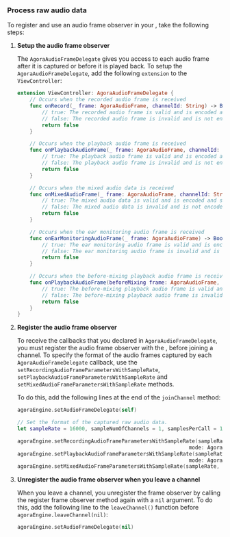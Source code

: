 
<PlatformWrapper platform="macos">

### Process raw audio data

To register and use an audio frame observer in your <Vpl k="CLIENT" />, take the following steps:

1. **Setup the audio frame observer**

    The `AgoraAudioFrameDelegate` gives you access to each audio frame after it is captured or before it is played back. To setup the `AgoraAudioFrameDelegate`, add the following `extension` to the `ViewController`:

    ```swift
    extension ViewController: AgoraAudioFrameDelegate {
        // Occurs when the recorded audio frame is received
        func onRecord(_ frame: AgoraAudioFrame, channelId: String) -> Bool {
            // true: The recorded audio frame is valid and is encoded and sent
            // false: The recorded audio frame is invalid and is not encoded or sent
            return false
        }

        // Occurs when the playback audio frame is received
        func onPlaybackAudioFrame(_ frame: AgoraAudioFrame, channelId: String) -> Bool {
            // true: The playback audio frame is valid and is encoded and sent
            // false: The playback audio frame is invalid and is not encoded or sent
            return false
        }

        // Occurs when the mixed audio data is received
        func onMixedAudioFrame(_ frame: AgoraAudioFrame, channelId: String) -> Bool {
            // true: The mixed audio data is valid and is encoded and sent
            // false: The mixed audio data is invalid and is not encoded or sent
            return false
        }

        // Occurs when the ear monitoring audio frame is received
        func onEarMonitoringAudioFrame(_ frame: AgoraAudioFrame) -> Bool {
            // true: The ear monitoring audio frame is valid and is encoded and sent
            // false: The ear monitoring audio frame is invalid and is not encoded or sent
            return false
        }

        // Occurs when the before-mixing playback audio frame is received
        func onPlaybackAudioFrame(beforeMixing frame: AgoraAudioFrame, channelId: String, uid: UInt) -> Bool {
            // true: The before-mixing playback audio frame is valid and is encoded and sent
            // false: The before-mixing playback audio frame is invalid and is not encoded or sent
            return false
        }
    }
    ```

1. **Register the audio frame observer**

    To receive the callbacks that you declared in `AgoraAudioFrameDelegate`, you must register the audio frame observer with the <Vg k="ENGINE" />, before joining a channel. To specify the format of the audio frames captured by each `AgoraAudioFrameDelegate` callback, use the `setRecordingAudioFrameParametersWithSampleRate`, `setPlaybackAudioFrameParametersWithSampleRate` and `setMixedAudioFrameParametersWithSampleRate` methods.

    To do this, add the following lines at the end of the `joinChannel` method:

    ```swift
    agoraEngine.setAudioFrameDelegate(self)

    // Set the format of the captured raw audio data.
    let sampleRate = 16000, sampleNumOfChannels = 1, samplesPerCall = 1024

    agoraEngine.setRecordingAudioFrameParametersWithSampleRate(sampleRate, channel: sampleNumOfChannels,
                                                            mode: AgoraAudioRawFrameOperationMode.readWrite, samplesPerCall: samplesPerCall)
    agoraEngine.setPlaybackAudioFrameParametersWithSampleRate(sampleRate, channel: sampleNumOfChannels,
                                                            mode: AgoraAudioRawFrameOperationMode.readWrite, samplesPerCall: samplesPerCall)
    agoraEngine.setMixedAudioFrameParametersWithSampleRate(sampleRate, channel: sampleNumOfChannels, samplesPerCall: samplesPerCall)
    ```

1. **Unregister the audio frame observer when you leave a channel**

    When you leave a channel, you unregister the frame observer by calling the register frame observer method again with a `nil` argument. To do this, add the following line to the `leaveChannel()` function before `agoraEngine.leaveChannel(nil)`:

    ```swift
    agoraEngine.setAudioFrameDelegate(nil)
    ```

</PlatformWrapper>